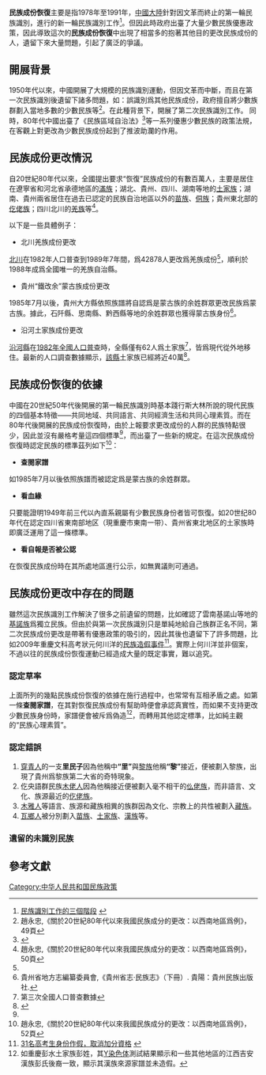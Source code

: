 '''民族成份恢復'''主要是指1978年至1991年，[[中国大陆|中國大陸]]針對因文革而終止的第一輪民族識別，進行的新一輪民族識別工作<ref>[http://www.mzb.com.cn/html/Home/report/106010-2.htm 民族識別工作的三個階段] {{webarchive|url=https://web.archive.org/web/20140426232743/http://www.mzb.com.cn/html/Home/report/106010-2.htm |date=2014-04-26 }}</ref>。但因此時政府出臺了大量少數民族優惠政策，因此導致這次的'''民族成份恢復'''中出現了相當多的抱著其他目的更改民族成份的人，遺留下來大量問題，引起了廣泛的爭議。

==開展背景==
1950年代以來，中國開展了大規模的民族識別運動，但因文革而中斷，而且在第一次民族識別後遺留下諸多問題，如：誤識別爲其他民族成份，政府擅自將少數族群劃入當地多數的少數民族等<ref>趙永忠,《關於20世紀80年代以來我國民族成分的更改：以西南地區爲例》，49頁</ref>。在此種背景下，開展了第二次民族識別工作。
同時，80年代中國出臺了《民族區域自治法》<ref>{{Cite web |url=http://www.gov.cn/ziliao/flfg/2005-09/12/content_31168.htm |title=《中华人民共和国民族区域自治法》 |accessdate=2014-04-26 |archive-date=2014-04-27 |archive-url=https://web.archive.org/web/20140427010015/http://www.gov.cn/ziliao/flfg/2005-09/12/content_31168.htm |dead-url=no }}</ref>等一系列優惠少數民族的政策法規，在客觀上對更改為少數民族成份起到了推波助瀾的作用。

==民族成份更改情況==
自20世紀80年代以來，全國提出要求“恢復”民族成份的有數百萬人，主要是居住在遼寧省和河北省承德地區的[[滿族|滿族]]；湖北、貴州、四川、湖南等地的[[土家族|土家族]]；湖南、貴州兩省居住在過去已認定的民族自治地區以外的[[苗族|苗族]]、[[侗族|侗族]]；貴州東北部的[[仡佬族|仡佬族]]；四川北川的[[羌族|羌族]]等<ref name="趙永忠">趙永忠,《關於20世紀80年代以來我國民族成分的更改：以西南地區爲例》，50頁</ref>。

以下是一些具體例子：
*北川羌族成份更改
[[北川|北川]]在1982年人口普查到1989年7年間，爲42878人更改爲羌族成份<ref name="趙永忠"/>，順利於1988年成爲全國唯一的羌族自治縣。

*貴州“鐵改余”蒙古族成份更改
1985年7月以後，貴州大方縣依照族譜將自認爲是蒙古族的余姓群眾更改民族爲蒙古族。據此，石阡縣、思南縣、黔西縣等地的余姓群眾也獲得蒙古族身份<ref>貴州省地方志編纂委員會,《貴州省志·民族志》（下冊）. 貴陽：貴州民族出版社.</ref>。

*沿河土家族成份更改
[[沿河縣|沿河縣]]在[[中华人民共和国第三次全国人口普查|1982年全國人口普查]]時，全縣僅有62人爲土家族<ref>第三次全國人口普查數據</ref>，皆爲現代從外地移住。最新的人口調查數據顯示，[[沿河土家族自治縣|該縣]]土家族已經將近40萬<ref>{{Cite web |url=http://www.yanhe.gov.cn/zjyh/ShowArticle.asp?ArticleID=587 |title=沿河土家族自治縣概況 |access-date=2014-04-26 |archive-url=https://web.archive.org/web/20130502090842/http://yanhe.gov.cn/zjyh/ShowArticle.asp?ArticleID=587 |archive-date=2013-05-02 |dead-url=yes }}</ref>。

==民族成份恢復的依據==
中國在20世紀50年代後開展的第一輪民族識別時基本踐行斯大林所說的現代民族的四個基本特徵——共同地域、共同語言、共同經濟生活和共同心理素質。而在80年代後開展的民族成份恢復時，由於上報要求更改成份的人群的民族特點很少，因此並沒有嚴格考量這四個標準<ref name="趙永忠"/>，而出臺了一些新的規定。在這次民族成份恢復時認定民族的標準茲列如下<ref>趙永忠,《關於20世紀80年代以來我國民族成分的更改：以西南地區爲例》，52頁</ref>：

*'''查閱家譜'''
如1985年7月以後依照族譜而被認定爲是蒙古族的余姓群眾。

*'''看血緣'''
只要能證明1949年前三代以內直系親屬有少數民族身份者皆可恢復。如20世纪80年代在認定四川省東南部地区（現重慶市東南一带）、貴州省東北地区的土家族時即廣泛運用了這一條標準。

*'''看自報是否被公認'''
在恢復民族成份時在其所處地區進行公示，如無異議則可通過。

==民族成份更改中存在的問題==
雖然這次民族識別工作解決了很多之前遺留的問題，比如確認了雲南基諾山等地的[[基諾族|基諾族]]爲獨立民族。但由於與第一次民族識別只是單純地給自己族群正名不同，第二次民族成份更改是帶著有優惠政策的吸引的，因此其後也遺留下了許多問題，比如2009年重慶文科高考狀元何川洋的[[2009年重慶高考加分醜聞|民族造假事件]]<ref>[http://cq.xinhuanet.com/2009-06/23/content_16887916.htm 31名高考生身份作假，取消加分資格] {{webarchive|url=https://web.archive.org/web/20090627001601/http://www.cq.xinhuanet.com/2009-06/23/content_16887916.htm |date=2009-06-27 }}</ref>。實際上何川洋並非個案，不過以往的民族成份恢復運動已經造成大量的既定事實，難以追究。

===認定草率===
上面所列的幾點民族成份恢復的依據在施行過程中，也常常有互相矛盾之處。如第一條'''查閱家譜'''，在其對恢復民族成份有幫助時便會承認真實性，而如果不支持更改少數民族身份時，家譜便會被斥爲偽造<ref>如重慶彭水土家族彭姓，其[[Y染色体|Y染色体]]測試結果顯示和一些其他地區的江西吉安漢族彭氏後裔一致，顯示其漢族來源家譜並未造假。</ref>，而轉用其他認定標準，比如純主觀的“民族心理素質”。

===認定錯誤===
#[[穿青人|穿青人]]的一支'''里民子'''因為他稱中'''“里”'''與[[黎族|黎族]]他稱'''“黎”'''接近，便被劃入黎族，出現了貴州爲黎族第二大省的奇特現象。
#仡央語群民族[[木佬人|木佬人]]因為他稱接近便被劃入毫不相干的[[仫佬族|仫佬族]]，而非語言、文化、族源最近的[[仡佬族|仡佬族]]。
#[[木雅人|木雅人]]等語言、族源和藏族相異的族群因為文化、宗教上的共性被劃入[[藏族|藏族]]。
#[[瓦鄉人|瓦鄉人]]被分別劃入[[苗族|苗族]]、[[土家族|土家族]]、[[漢族|漢族]]等。

===遺留的未識別民族===
{{main|中國未識別民族}}

==參考文獻==
{{Reflist}}

[[Category:中华人民共和国民族政策|Category:中华人民共和国民族政策]]